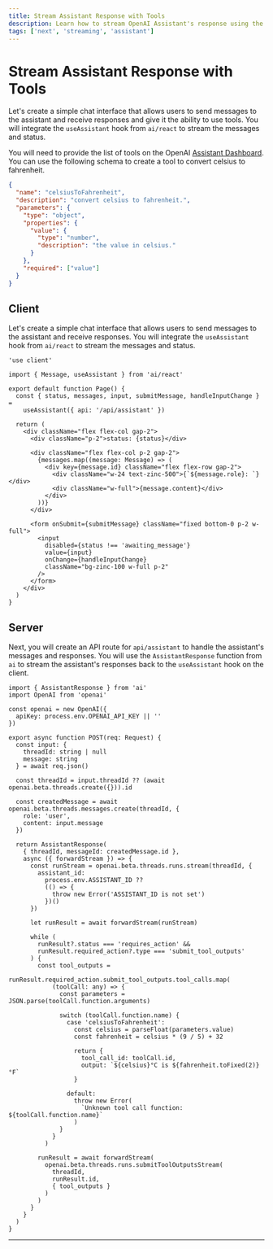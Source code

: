 ```yaml
---
title: Stream Assistant Response with Tools
description: Learn how to stream OpenAI Assistant's response using the AI SDK and Next.js
tags: ['next', 'streaming', 'assistant']
---
```


# Stream Assistant Response with Tools

Let's create a simple chat interface that allows users to send messages to the assistant and receive responses and give it the ability to use tools. You will integrate the `useAssistant` hook from `ai/react` to stream the messages and status.

You will need to provide the list of tools on the OpenAI [Assistant Dashboard](https://platform.openai.com/assistants). You can use the following schema to create a tool to convert celsius to fahrenheit.

```json
{
  "name": "celsiusToFahrenheit",
  "description": "convert celsius to fahrenheit.",
  "parameters": {
    "type": "object",
    "properties": {
      "value": {
        "type": "number",
        "description": "the value in celsius."
      }
    },
    "required": ["value"]
  }
}
```

## Client

Let's create a simple chat interface that allows users to send messages to the assistant and receive responses. You will integrate the `useAssistant` hook from `ai/react` to stream the messages and status.

```tsx filename='app/page.tsx'
'use client'

import { Message, useAssistant } from 'ai/react'

export default function Page() {
  const { status, messages, input, submitMessage, handleInputChange } =
    useAssistant({ api: '/api/assistant' })

  return (
    <div className="flex flex-col gap-2">
      <div className="p-2">status: {status}</div>

      <div className="flex flex-col p-2 gap-2">
        {messages.map((message: Message) => (
          <div key={message.id} className="flex flex-row gap-2">
            <div className="w-24 text-zinc-500">{`${message.role}: `}</div>
            <div className="w-full">{message.content}</div>
          </div>
        ))}
      </div>

      <form onSubmit={submitMessage} className="fixed bottom-0 p-2 w-full">
        <input
          disabled={status !== 'awaiting_message'}
          value={input}
          onChange={handleInputChange}
          className="bg-zinc-100 w-full p-2"
        />
      </form>
    </div>
  )
}
```

## Server

Next, you will create an API route for `api/assistant` to handle the assistant's messages and responses. You will use the `AssistantResponse` function from `ai` to stream the assistant's responses back to the `useAssistant` hook on the client.

```tsx filename='app/api/assistant/route.ts'
import { AssistantResponse } from 'ai'
import OpenAI from 'openai'

const openai = new OpenAI({
  apiKey: process.env.OPENAI_API_KEY || ''
})

export async function POST(req: Request) {
  const input: {
    threadId: string | null
    message: string
  } = await req.json()

  const threadId = input.threadId ?? (await openai.beta.threads.create({})).id

  const createdMessage = await openai.beta.threads.messages.create(threadId, {
    role: 'user',
    content: input.message
  })

  return AssistantResponse(
    { threadId, messageId: createdMessage.id },
    async ({ forwardStream }) => {
      const runStream = openai.beta.threads.runs.stream(threadId, {
        assistant_id:
          process.env.ASSISTANT_ID ??
          (() => {
            throw new Error('ASSISTANT_ID is not set')
          })()
      })

      let runResult = await forwardStream(runStream)

      while (
        runResult?.status === 'requires_action' &&
        runResult.required_action?.type === 'submit_tool_outputs'
      ) {
        const tool_outputs =
          runResult.required_action.submit_tool_outputs.tool_calls.map(
            (toolCall: any) => {
              const parameters = JSON.parse(toolCall.function.arguments)

              switch (toolCall.function.name) {
                case 'celsiusToFahrenheit':
                  const celsius = parseFloat(parameters.value)
                  const fahrenheit = celsius * (9 / 5) + 32

                  return {
                    tool_call_id: toolCall.id,
                    output: `${celsius}°C is ${fahrenheit.toFixed(2)}°F`
                  }

                default:
                  throw new Error(
                    `Unknown tool call function: ${toolCall.function.name}`
                  )
              }
            }
          )

        runResult = await forwardStream(
          openai.beta.threads.runs.submitToolOutputsStream(
            threadId,
            runResult.id,
            { tool_outputs }
          )
        )
      }
    }
  )
}
```

---

<GithubLink link="https://github.com/vercel/ai/blob/main/examples/next-openai-pages/pages/assistants/stream-assistant-response-with-tools/index.tsx" />

